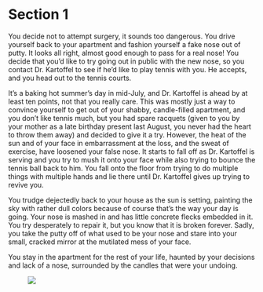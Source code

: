 # Section 1 {#sec-01}

You decide not to attempt surgery, it sounds too dangerous. You drive yourself back to your apartment and fashion yourself a fake nose out of putty. It looks all right, almost good enough to pass for a real nose! You decide that you’d like to try going out in public with the new nose, so you contact Dr. Kartoffel to see if he’d like to play tennis with you. He accepts, and you head out to the tennis courts. 

It's a baking hot summer’s day in mid-July, and Dr. Kartoffel is ahead by at least ten points, not that you really care. This was mostly just a way to convince yourself to get out of your shabby, candle-filled apartment, and you don’t like tennis much, but you had spare racquets (given to you by your mother as a late birthday present last August, you never had the heart to throw them away) and decided to give it a try. However, the heat of the sun and of your face in embarrassment at the loss, and the sweat of exercise, have loosened your false nose. It starts to fall off as Dr. Kartoffel is serving and you try to mush it onto your face while also trying to bounce the tennis ball back to him. You fall onto the floor from trying to do multiple things with multiple hands and lie there until Dr. Kartoffel gives up trying to revive you. 

You trudge dejectedly back to your house as the sun is setting, painting the sky with rather dull colors because of course that’s the way your day is going. Your nose is mashed in and has little concrete flecks embedded in it. You try desperately to repair it, but you know that it is broken forever. Sadly, you take the putty off of what used to be your nose and stare into your small, cracked mirror at the mutilated mess of your face.

You stay in the apartment for the rest of your life, haunted by your decisions and lack of a nose, surrounded by the candles that were your undoing.

![&nbsp;](images/x.svg)
